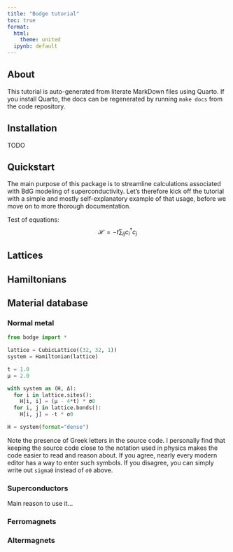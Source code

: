 ```yaml
---
title: "Bodge tutorial"
toc: true
format:
  html:
    theme: united
  ipynb: default
---
```


## About

This tutorial is auto-generated from literate MarkDown files using Quarto. If you install Quarto, the docs can be regenerated by running `make docs` from the code repository.

## Installation
TODO

## Quickstart
The main purpose of this package is to streamline calculations associated with BdG modeling of superconductivity. Let's therefore kick off the tutorial with a simple and mostly self-explanatory example of that usage, before we move on to more thorough documentation.

Test of equations:
$$\mathcal{H} = -t \sum_{ij} c^\dagger_i c_j$$

## Lattices



## Hamiltonians

## Material database
### Normal metal
```python
from bodge import *

lattice = CubicLattice((32, 32, 1))
system = Hamiltonian(lattice)

t = 1.0
μ = 2.0

with system as (H, Δ):
  for i in lattice.sites():
    H[i, i] = (μ - 4*t) * σ0
  for i, j in lattice.bonds():
    H[i, j] = -t * σ0

H = system(format="dense")
```
Note the presence of Greek letters in the source code. I personally find that keeping the source code close to the notation used in physics makes the code easier to read and reason about. If you agree, nearly every modern editor has a way to enter such symbols. If you disagree, you can simply write out `sigma0` instead of `σ0` above.

### Superconductors
Main reason to use it...

### Ferromagnets

### Altermagnets

